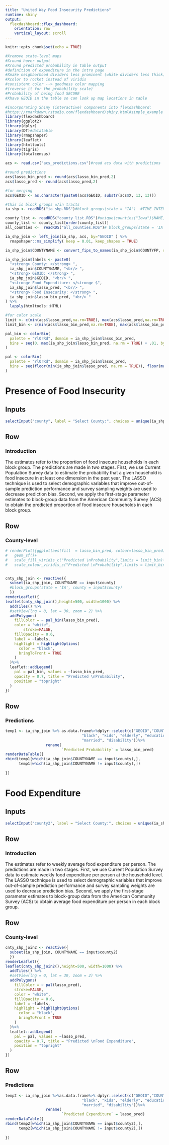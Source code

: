 ```yaml
---
title: "United Way Food Insecurity Predictions"
runtime: shiny
output: 
  flexdashboard::flex_dashboard:
    orientation: row
    vertical_layout: scroll
---
```


```r
knitr::opts_chunk$set(echo = TRUE)

#Xremove state-level maps
#Xround hover output
#Xround predicted probability in table output
#definition of expenditure in the intro page 
#Xmake neighborhood dividers less prominent (white dividers less thick)
#Xcolor to rocket instead of viridis
#consistent color --> goodness color mapping
#(reverse it for the probability scale)
#Probability of being food SECURE
#Xhave GEOID in the table so can look up map locations in table

#Incorporating Shiny (interactive) components into flexdashboard:
#https://rmarkdown.rstudio.com/flexdashboard/shiny.html#simple_example
library(flexdashboard)
library(ggplot2)
library(dplyr)
library(DT)#datatable
library(rmapshaper)
library(leaflet)
library(htmltools)
library(tigris)
library(totalcensus)

acs <- read.csv("acs_predictions.csv")#read acs data with predictions

#round predictions
acs$lasso_bin_pred <- round(acs$lasso_bin_pred,2)
acs$lasso_pred <- round(acs$lasso_pred,2)

#for merging
acs$GEOID <- as.character(paste0(acs$GEOID, substr(acs$X, 13, 13)))

#this is block groups w/in tracts
ia_shp <- readRDS("ia_shp.RDS")#block_groups(state = "IA")  #TIME INTENSIVE 1st run (so each dashboard run)

county_list <- readRDS("county_list.RDS")#unique(counties("Iowa")$NAME)#TIME INTENSIVE 1st run (so each dashboard run)
county_list <- county_list[order(county_list)]
all_counties <-  readRDS("all_counties.RDS")# block_groups(state = 'IA', county = county_list) #also time intensive...

ia_shp_join <- left_join(ia_shp, acs, by="GEOID" ) %>%
  rmapshaper::ms_simplify( keep = 0.01, keep_shapes = TRUE)

ia_shp_join$COUNTYNAME <- convert_fips_to_names(ia_shp_join$COUNTYFP, states = rep("IA", nrow(ia_shp_join)), geo_header="COUNTY")

ia_shp_join$labels <- paste0(
  "<strong> County: </strong> ",
  ia_shp_join$COUNTYNAME, "<br/> ",
  "<strong> GEOID: </strong> ",
  ia_shp_join$GEOID, "<br/> ",
  "<strong> Food Expenditure: </strong> $",
  ia_shp_join$lasso_pred, "<br/> ",
  "<strong> Food Insecurity: </strong> ",
  ia_shp_join$lasso_bin_pred, "<br/> "
) %>%
  lapply(htmltools::HTML)

#for color scale
limit <- c(min(acs$lasso_pred,na.rm=TRUE), max(acs$lasso_pred,na.rm=TRUE))
limit_bin <- c(min(acs$lasso_bin_pred,na.rm=TRUE), max(acs$lasso_bin_pred,na.rm=TRUE))

pal_bin <- colorBin(
  palette = "YlOrRd", domain = ia_shp_join$lasso_bin_pred,
  bins = seq(0, max(ia_shp_join$lasso_bin_pred, na.rm = TRUE) + .01, by = .05)
)

pal <- colorBin(
  palette = "YlOrRd", domain = ia_shp_join$lasso_pred,
  bins = seq(floor(min(ia_shp_join$lasso_pred, na.rm = TRUE)), floor(max(ia_shp_join$lasso_pred, na.rm = TRUE)) + .1, by = 5)
)

```

Presence of Food Insecurity
===================================== 

Inputs {.sidebar}
-----------------------------------------------------------------------

```r
selectInput("county", label = "Select County:", choices = unique(ia_shp_join$COUNTYNAME), selected = "Polk County")

```


Row 
-----------------------------------------------------------------------

### Introduction

The estimates refer to the proportion of food insecure households in each block group. The predictions are made in two stages. First, we use Current Population Survey data to estimate the probability that a given household is food insecure in at least one dimension in the past year. The LASSO technique is used to select demographic variables that improve out-of-sample prediction performance and survey sampling weights are used to decrease prediction bias. Second, we apply the first-stage parameter estimates to block-group data from the American Community Survey (ACS) to obtain the predicted proportion of food insecure households in each block group.



Row 
-----------------------------------------------------------------------


### County-level

```r
# renderPlot({ggplot(aes(fill  = lasso_bin_pred, colour=lasso_bin_pred),data = cnty_shp_join()) +
#   geom_sf()+
#   scale_fill_viridis_c("Predicted \nProbability",limits = limit_bin)+
#   scale_colour_viridis_c("Predicted \nProbability",limits = limit_bin)})


cnty_shp_join <- reactive({
  subset(ia_shp_join, COUNTYNAME == input$county) 
  #block_groups(state = 'IA', county = input$county)
  })
renderLeaflet({
leaflet(cnty_shp_join(),height=500, width=1000) %>%
  addTiles() %>%
  #setView(lng = 0, lat = 30, zoom = 2) %>%
  addPolygons(
    fillColor = ~ pal_bin(lasso_bin_pred),
    color = "white",
        stroke=FALSE,
    fillOpacity = 0.6,
    label = ~labels,
    highlight = highlightOptions(
      color = "black",
      bringToFront = TRUE
    )
  )%>%
  leaflet::addLegend(
    pal = pal_bin, values = ~lasso_bin_pred,
    opacity = 0.7, title = "Predicted \nProbability",
    position = "topright"
  )
})

```


Row 
-----------------------------------------------------------------------

### Predictions

```r
temp1 <- ia_shp_join %>% as.data.frame%>%dplyr::select(c("GEOID","COUNTYNAME","lasso_bin_pred", "female", "avg_hhsize", "hispanic",
                                  "black", "kids", "elderly", "education", "employed",
                                  "married", "disability"))%>%
                  rename( 
                         `Predicted Probability` = lasso_bin_pred)
renderDataTable({
rbind(temp1[which(ia_shp_join$COUNTYNAME == input$county),],
      temp1[which(ia_shp_join$COUNTYNAME != input$county),])
  
})
```


Food Expenditure
===================================== 

Inputs {.sidebar}
-----------------------------------------------------------------------


```r
selectInput("county2", label = "Select County:", choices = unique(ia_shp_join$COUNTYNAME), selected = "Polk County")

```

Row 
-----------------------------------------------------------------------

### Introduction

The estimates refer to weekly average food expenditure per person. The predictions are made in two stages. First, we use Current Population Survey data to estimate weekly food expenditure per person at the household level. The LASSO technique is used to select demographic variables that improve out-of-sample prediction performance and survey sampling weights are used to decrease prediction bias. Second, we apply the first-stage parameter estimates to block-group data from the American Community Survey (ACS) to obtain average food expenditure per person in each block group.


Row 
-----------------------------------------------------------------------

### County-level
```r

cnty_shp_join2 <- reactive({
  subset(ia_shp_join, COUNTYNAME == input$county2) 
  })
renderLeaflet({
leaflet(cnty_shp_join2(),height=500, width=1000) %>%
  addTiles() %>%
  #setView(lng = 0, lat = 30, zoom = 2) %>%
  addPolygons(
    fillColor = ~ pal(lasso_pred),
    stroke=FALSE,
    color = "white",
    fillOpacity = 0.6,
    label = ~labels,
    highlight = highlightOptions(
      color = "black",
      bringToFront = TRUE
    )
  )%>%
  leaflet::addLegend(
    pal = pal, values = ~lasso_pred,
    opacity = 0.7, title = "Predicted \nFood Expenditure",
    position = "topright"
  )
})


```


Row 
-----------------------------------------------------------------------

### Predictions

```r
temp2 <- ia_shp_join %>%as.data.frame%>% dplyr::select(c("GEOID","COUNTYNAME", "lasso_pred","female", "avg_hhsize", "hispanic",
                                  "black", "kids", "elderly", "education", "employed",
                                  "married", "disability"))%>%
                  rename(
                         `Predicted Expenditure` = lasso_pred)
renderDataTable({
rbind(temp2[which(ia_shp_join$COUNTYNAME == input$county2),],
      temp2[which(ia_shp_join$COUNTYNAME != input$county2),])
  
})
```

